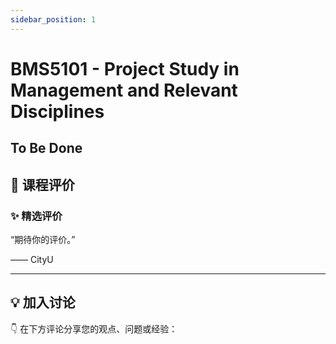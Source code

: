 ```yaml
---
sidebar_position: 1
---
```



# BMS5101 - Project Study in Management and Relevant Disciplines

## To Be Done

## **💬 课程评价**

### ✨ **精选评价**
<div className={commentStyles.commentBox}>
    <p className={commentStyles.commentText}>
        “期待你的评价。”
    </p>
    <p className={commentStyles.commentAuthor}>—— CityU</p>
</div>

---

## **💡 加入讨论**

👇 在下方评论分享您的观点、问题或经验：
<Utterances />
